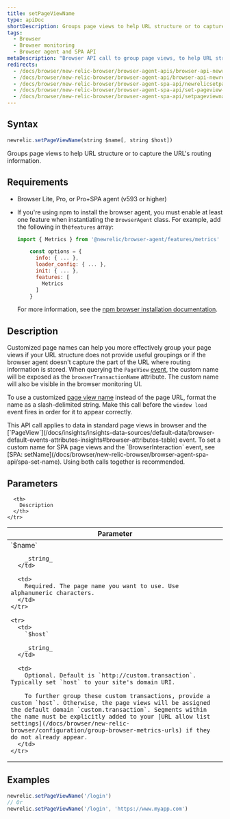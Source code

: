 ```yaml
---
title: setPageViewName
type: apiDoc
shortDescription: Groups page views to help URL structure or to capture the URL&#039;s routing information.
tags:
  - Browser
  - Browser monitoring
  - Browser agent and SPA API
metaDescription: "Browser API call to group page views, to help URL structure or help capture the URL's routing information."
redirects:
  - /docs/browser/new-relic-browser/browser-agent-apis/browser-api-newrelicsetpageviewname
  - /docs/browser/new-relic-browser/browser-agent-api/browser-api-newrelicsetpageviewname
  - /docs/browser/new-relic-browser/browser-agent-spa-api/newrelicsetpageviewname-browser-agent-api
  - /docs/browser/new-relic-browser/browser-agent-spa-api/set-pageview-name
  - /docs/browser/new-relic-browser/browser-agent-spa-api/setpageviewname-browser-agent-api
---
```



## Syntax

```js
newrelic.setPageViewName(string $name[, string $host])
```

Groups page views to help URL structure or to capture the URL's routing information.

## Requirements

* Browser Lite, Pro, or Pro+SPA agent (v593 or higher)
* If you're using npm to install the browser agent, you must enable at least one feature when instantiating the `BrowserAgent` class. For example, add the following in the`features` array:

  ```js
  import { Metrics } from '@newrelic/browser-agent/features/metrics'

      const options = {
        info: { ... },
        loader_config: { ... },
        init: { ... },
        features: [
          Metrics
        ]
      }
  ```

  For more information, see the [npm browser installation documentation](https://www.npmjs.com/package/@newrelic/browser-agent#new-relic-browser-agent).

## Description

Customized page names can help you more effectively group your page views if your URL structure does not provide useful groupings or if the browser agent doesn't capture the part of the URL where routing information is stored. When querying the `PageView` [event](/docs/using-new-relic/data/understand-data/new-relic-data-types#event-data), the custom name will be exposed as the `browserTransactionName` attribute. The custom name will also be visible in the browser monitoring UI.

To use a customized [page view name](/docs/browser/new-relic-browser/additional-standard-features/page-views-insights-your-sites-popularity) instead of the page URL, format the name as a slash-delimited string. Make this call before the `window load` event fires in order for it to appear correctly.

<Callout variant="tip">
  This API call applies to data in standard page views in browser and the [`PageView`](/docs/insights/insights-data-sources/default-data/browser-default-events-attributes-insights#browser-attributes-table) event. To set a custom name for SPA page views and the `BrowserInteraction` event, see [SPA: setName](/docs/browser/new-relic-browser/browser-agent-spa-api/spa-set-name). Using both calls together is recommended.
</Callout>

## Parameters

<table>
  <thead>
    <tr>
      <th width="25%">
        Parameter
      </th>

      <th>
        Description
      </th>
    </tr>
  </thead>

  <tbody>
    <tr>
      <td>
        `$name`

        _string_
      </td>

      <td>
        Required. The page name you want to use. Use alphanumeric characters.
      </td>
    </tr>

    <tr>
      <td>
        `$host`

        _string_
      </td>

      <td>
        Optional. Default is `http://custom.transaction`. Typically set `host` to your site's domain URI.

        To further group these custom transactions, provide a custom `host`. Otherwise, the page views will be assigned the default domain `custom.transaction`. Segments within the name must be explicitly added to your [URL allow list settings](/docs/browser/new-relic-browser/configuration/group-browser-metrics-urls) if they do not already appear.
      </td>
    </tr>
  </tbody>
</table>

## Examples

```js
newrelic.setPageViewName('/login')
// Or
newrelic.setPageViewName('/login', 'https://www.myapp.com')
```
